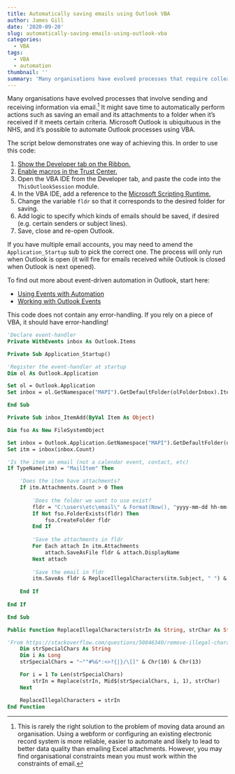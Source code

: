 ---
title: Automatically saving emails using Outlook VBA
author: James Gill
date: '2020-09-20'
slug: automatically-saving-emails-using-outlook-vba
categories:
  - VBA
tags:
  - VBA
  - automation
thumbnail: ''
summary: 'Many organisations have evolved processes that require colleagues to email information to one another, or receive information by email from another organisation. In this case, you may want to automatically perform actions such as saving an email and its attachments to a folder when received if it meets certain criteria. Microsoft Outlook is ubiquituous in NHS organisations, and it is possible to automate Outlook processes using VBA.'
---

Many organisations have evolved processes that involve sending and receiving information via email.^[This is rarely the right solution to the problem of moving data around an organisation. Using a webform or configuring an existing electronic record system is more reliable, easier to automate and likely to lead to better data quality than emailing Excel attachments. However, you may find organisational constraints mean you must work within the constraints of email.] It might save time to automatically perform actions such as saving an email and its attachments to a folder when it's received if it meets certain criteria. Microsoft Outlook is ubiquituous in the NHS, and it's possible to automate Outlook processes using VBA.

The script below demonstrates one way of achieving this. In order to use this code:

1. [Show the Developer tab on the Ribbon.](https://support.microsoft.com/en-us/office/show-the-developer-tab-e1192344-5e56-4d45-931b-e5fd9bea2d45)
2. [Enable macros in the Trust Center.](https://support.microsoft.com/en-us/office/enable-or-disable-macros-in-office-files-12b036fd-d140-4e74-b45e-16fed1a7e5c6)
3. Open the VBA IDE from the Developer tab, and paste the code into the `ThisOutlookSession` module.
4. In the VBA IDE, add a reference to the [Microsoft Scripting Runtime.](https://docs.microsoft.com/en-us/office/vba/language/how-to/check-or-add-an-object-library-reference)
5. Change the variable `fldr` so that it corresponds to the desired folder for saving.
6. Add logic to specify which kinds of emails should be saved, if desired (e.g. certain senders or subject lines).
7. Save, close and re-open Outlook.

If you have multiple email accounts, you may need to amend the `Application_Startup` sub to pick the correct one. The process will only run when Outlook is open (it will fire for emails received while Outlook is closed when Outlook is next opened).

To find out more about event-driven automation in Outlook, start here:

- [Using Events with Automation](https://docs.microsoft.com/en-us/office/vba/outlook/concepts/electronic-business-cards/using-events-with-automation)
- [Working with Outlook Events](https://docs.microsoft.com/en-us/office/vba/outlook/concepts/electronic-business-cards/working-with-outlook-events)

This code does not contain any error-handling. If you rely on a piece of VBA, it should have error-handling!

```{vb ThisOutlookSession, eval=FALSE}
'Declare event-handler
Private WithEvents inbox As Outlook.Items

Private Sub Application_Startup()

'Register the event-handler at startup
Dim ol As Outlook.Application

Set ol = Outlook.Application
Set inbox = ol.GetNamespace("MAPI").GetDefaultFolder(olFolderInbox).Items

End Sub

Private Sub inbox_ItemAdd(ByVal Item As Object)

Dim fso As New FileSystemObject

Set inbox = Outlook.Application.GetNamespace("MAPI").GetDefaultFolder(olFolderInbox).Items
Set itm = inbox(inbox.Count)

'Is the item an email (not a calendar event, contact, etc)
If TypeName(itm) = "MailItem" Then

    'Does the item have attachments?
    If itm.Attachments.Count > 0 Then
    
        'Does the folder we want to use exist?
        fldr = "C:\users\etc\email\" & Format(Now(), "yyyy-mm-dd hh-mm-ss") & "\"
        If Not fso.FolderExists(fldr) Then
            fso.CreateFolder fldr
        End If
        
        'Save the attachments in fldr
        For Each attach In itm.Attachments
            attach.SaveAsFile fldr & attach.DisplayName
        Next attach
        
        'Save the email in fldr
        itm.SaveAs fldr & ReplaceIllegalCharacters(itm.Subject, " ") & ".msg"
        
    End If
    
End If

End Sub

Public Function ReplaceIllegalCharacters(strIn As String, strChar As String) As String

'From https://stackoverflow.com/questions/50846340/remove-illegal-characters-while-saving-workbook-excel-vba
    Dim strSpecialChars As String
    Dim i As Long
    strSpecialChars = "~""#%&*:<>?{|}/\[]" & Chr(10) & Chr(13)

    For i = 1 To Len(strSpecialChars)
        strIn = Replace(strIn, Mid$(strSpecialChars, i, 1), strChar)
    Next

    ReplaceIllegalCharacters = strIn
End Function
```